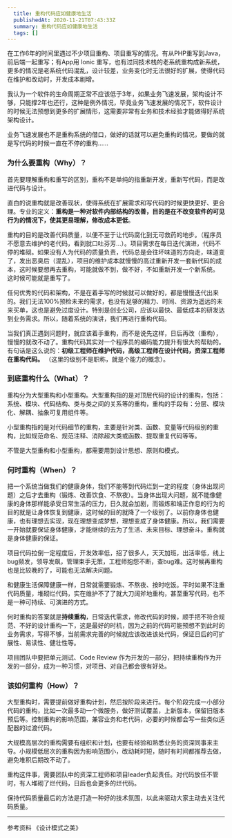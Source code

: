 ```yaml
---
  title: 重构代码应如健康地生活
  publishedAt: 2020-11-21T07:43:33Z
  summary: 重构代码应如健康地生活
  tags: []
---
```




在工作6年的时间里遇过不少项目重构、项目重写的情况。有从PHP重写到Java，前后端一起重写；有App用 Ionic 重写，也有过同技术栈的老系统重构成新系统，更多的情况是老系统代码混乱，设计较差，业务变化时无法很好的扩展，使得代码在维护和改动时，开发成本剧增。

我认为一个软件的生命周期正常不应该低于3年，如果业务飞速发展，架构设计不够，只能撑2年也还行，这种是例外情况，毕竟业务飞速发展的情况下，软件设计的时候无法预想到更多的扩展情形，这需要非常有业务和技术经验才能做得好系统架构设计。

业务飞速发展也不是重构系统的借口，做好的话就可以避免重构的情况，要做的就是写代码的时候一直在不停的重构……

### 为什么要重构（Why）？

首先要理解重构和重写的区别，重构不是单纯的指重新开发，重新写代码，而是改进代码与设计。

直白的说重构就是改善现状，使得系统在扩展需求和写代码的时候更快更好、更合理。专业的定义：**重构是一种对软件内部结构的改善，目的是在不改变软件的可见行为的情况下，使其更易理解，修改成本更低**。

重构的目的是改善代码质量，以便不至于让代码腐化到无可救药的地步。（程序员不愿意去维护的老代码，看到就口吐芬芳…）。项目需求在每日迭代演进，代码不停的堆砌。如果没有人为代码的质量负责，代码总是会往坏味道的方向走，味道变了，发出恶臭后（混乱），项目的维护成本就慢慢的高过重新开发一套新代码的成本，这时候要想再去重构，可能就做不到，做不好，不如重新开发一个新系统。 这时候可能就是重写了。

任何优秀的代码和架构，不是在着手写的时候就可以做好的，都是慢慢迭代出来的。我们无法100%预检未来的需求，也没有足够的精力、时间、资源为遥远的未来买单，这也是避免过度设计。特别是创业公司，应该以最快、最低成本的研发达到业务需求。所以，随着系统的演讲，我们再进行重构代码。

当我们真正遇到问题时，就应该着手重构，而不是说先这样，日后再改（重构），慢慢的就改不动了。重构代码其实对一个程序员的编码能力提升有很大的帮助的。有句话是这么说的：**初级工程师在维护代码，高级工程师在设计代码，资深工程师在重构代码。** （这里的级别不是职称，就是个能力的概念）。

### 到底重构什么（What）？

重构分为大型重构和小型重构。大型重构指的是对顶层代码的设计的重构，包括：系统、模块、代码结构、类与类之间的关系等的重构，重构的手段有：分层、模块化、解耦、抽象可复用组件等。

小型重构指的是对代码细节的重构，主要是针对类、函数、变量等代码级别的重构，比如规范命名、规范注释、消除超大类或函数、提取重复代码等等。

不管是大型重构和小型重构，都需要用到设计思想、原则和模式。

### 何时重构（When）？

把一个系统当做我们的健康身体，我们不能等到代码烂到一定的程度（身体出现问题）之后才去重构（锻炼、改善饮食、不熬夜）。当身体出现大问题，就不能像健康的身体那样能承受日常生活的压力，日久就会加剧，而锻炼和端正作息的行为的目的就是让身体恢复到健康，这时候的目的就降了一个级别了。以前你身体也健康，也有理想去实现，现在理想变成梦想，理想变成了身体健康。所以，我们需要一开始就要保证身体健康，才能继续的去为了生活、未来目标、理想奋斗。重构就是身体健康的保证。

项目代码拉倒一定程度后，开发效率低，招了很多人，天天加班，出活率低，线上bug频发，领导发飙，管理束手无策，工程师抱怨不断，查bug难。这时候再重构也是比较晚的了，可能也无法解决问题。

和健康生活保障健康一样，日常就需要锻炼、不熬夜、按时吃饭。平时如果不注重代码质量，堆砌烂代码，实在维护不了了就大刀阔斧地重构，甚至重写代码，也不是一种可持续、可演进的方式。

何时重构的答案就是**持续重构**，日常迭代需求，修改代码的时候，顺手把不符合规范、不好的设计重构一下，这是最好的时机，因为之前的代码可能预想不到此时的业务需求，写得不够，当前需求完善的时候就应该改进该处代码，保证日后的可扩展性、易读性、健壮性等。

项目团队中要把单元测试、Code Review 作为开发的一部分，把持续重构作为开发的一部分，成为一种习惯，对项目、对自己都会很有好处。

### 该如何重构（How）？

大型重构时，需要提前做好重构计划，然后按阶段来进行。每个阶段完成一小部分代码的重构，比如一次最多动一个微服务，做好测试覆盖，上新版本，保留旧版本预后等。控制重构的影响范围，兼容业务和老代码，必要的时候都会写一些类似适配器的过渡代码。

大规模高层次的重构需要有组织和计划，也要有经验和熟悉业务的资深同事来主导。小规模低层次的重构因为影响范围小，改动耗时短，随时有时间都推荐去做，避免堆积后期改不动了。

重构这件事，需要团队中的资深工程师和项目leader负起责任。对代码放任不管时，有人堆砌了烂代码，日后也会更多的烂代码。

保持代码质量最后的方法是打造一种好的技术氛围，以此来驱动大家主动去关注代码质量。



---

参考资料 《设计模式之美》


